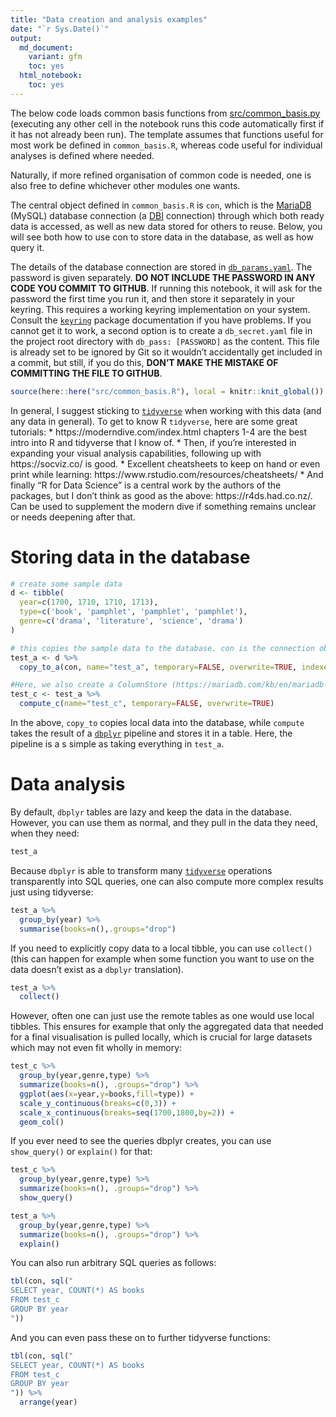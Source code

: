 ```yaml
---
title: "Data creation and analysis examples"
date: "`r Sys.Date()`"
output: 
  md_document:
    variant: gfm 
    toc: yes
  html_notebook:
    toc: yes
---
```


The below code loads common basis functions from [src/common_basis.py](src/common_basis.R) (executing any other cell in the notebook runs this code automatically first if it has not already been run). The template assumes that functions useful for most work be defined in `common_basis.R`, whereas code useful for individual analyses is defined where needed.

Naturally, if more refined organisation of common code is needed, one is also free to define whichever other modules one wants.

The central object defined in `common_basis.R` is `con`, which is the [MariaDB](https://mariadb.com/) (MySQL) database connection (a [DBI](https://dbi.r-dbi.org/) connection) through which both ready data is accessed, as well as new data stored for others to reuse. Below, you will see both how to use con to store data in the database, as well as how query it.

The details of the database connection are stored in [`db_params.yaml`](/db_params.yaml). The password is given separately. **DO NOT INCLUDE THE PASSWORD IN ANY CODE YOU COMMIT TO GITHUB**. If running this notebook, it will ask for the password the first time you run it, and then store it separately in your keyring. This requires a working keyring implementation on your system. Consult the [`keyring`](https://r-lib.github.io/keyring/index.html) package documentation if you have problems. If you cannot get it to work, a second option is to create a `db_secret.yaml` file in the project root directory with `db_pass: [PASSWORD]` as the content. This file is already set to be ignored by Git so it wouldn't accidentally get included in a commit, but still, if you do this, **DON'T MAKE THE MISTAKE OF COMMITTING THE FILE TO GITHUB**.

```r
source(here::here("src/common_basis.R"), local = knitr::knit_global())
```

In general, I suggest sticking to [`tidyverse`](https://www.tidyverse.org/) when working with this data (and any data in general). To get to know R `tidyverse`, here are some great tutorials:
 * https://moderndive.com/index.html chapters 1-4 are the best intro into R and tidyverse that I know of.
 * Then, if you're interested in expanding your visual analysis capabilities, following up with https://socviz.co/ is good.
 * Excellent cheatsheets to keep on hand or even print while learning: https://www.rstudio.com/resources/cheatsheets/
 * And finally “R for Data Science” is a central work by the authors of the packages, but I don’t think as good as the above: https://r4ds.had.co.nz/. Can be used to supplement the modern dive if something remains unclear or needs deepening after that.

# Storing data in the database

```r
# create some sample data
d <- tibble(
  year=c(1700, 1710, 1710, 1713), 
  type=c('book', 'pamphlet', 'pamphlet', 'pamphlet'),
  genre=c('drama', 'literature', 'science', 'drama')
)

# this copies the sample data to the database. con is the connection object that is defined in common_basis. Additionally for efficiency reasons, we want the created table to be an Aria table, which the custom copy_to_a function (https://hsci-r.github.io/hscidbutil/reference/copy_to_a.html) offers.
test_a <- d %>% 
  copy_to_a(con, name="test_a", temporary=FALSE, overwrite=TRUE, indexes=c("year","type","genre"))

#Here, we also create a ColumnStore (https://mariadb.com/kb/en/mariadb-columnstore/) version of the table. ColumnStore tables are very good for large aggregate queries, but support for them is still a bit quirky, so some queries may just not work. They're also slower for queries that mainly seek and return individual full rows of data. Further, it is better not to mix ColumnStore and other tables in queries.
test_c <- test_a %>%
  compute_c(name="test_c", temporary=FALSE, overwrite=TRUE)

```

In the above, `copy_to` copies local data into the database, while `compute` takes the result of a [`dbplyr`](https://dbplyr.tidyverse.org/articles/dbplyr.html) pipeline and stores it in a table. Here, the pipeline is a s simple as taking everything in `test_a`.

# Data analysis

By default, `dbplyr` tables are lazy and keep the data in the database. However, you can use them as normal, and they pull in the data they need, when they need:

```r
test_a
```

Because `dbplyr` is able to transform many [`tidyverse`](https://www.tidyverse.org/) operations transparently into SQL queries, one can also compute more complex results just using tidyverse:

```r
test_a %>% 
  group_by(year) %>%
  summarise(books=n(),.groups="drop")
```

If you need to explicitly copy data to a local tibble, you can use `collect()` (this can happen for example when some function you want to use on the data doesn't exist as a `dbplyr` translation). 

```r
test_a %>% 
  collect()
```

However, often one can just use the remote tables as one would use local tibbles. This ensures for example that only the aggregated data that needed for a final visualisation is pulled locally, which is crucial for large datasets which may not even fit wholly in memory:

```r
test_c %>%
  group_by(year,genre,type) %>%
  summarize(books=n(), .groups="drop") %>%
  ggplot(aes(x=year,y=books,fill=type)) +
  scale_y_continuous(breaks=c(0,3)) +
  scale_x_continuous(breaks=seq(1700,1800,by=2)) +
  geom_col()
```

If you ever need to see the queries dbplyr creates, you can use `show_query()` or `explain()` for that:

```r
test_c %>%
  group_by(year,genre,type) %>%
  summarize(books=n(), .groups="drop") %>% 
  show_query()

test_a %>%
  group_by(year,genre,type) %>%
  summarize(books=n(), .groups="drop") %>% 
  explain()
```

You can also run arbitrary SQL queries as follows:

```r
tbl(con, sql("
SELECT year, COUNT(*) AS books
FROM test_c
GROUP BY year
"))
```

And you can even pass these on to further tidyverse functions:

```r
tbl(con, sql("
SELECT year, COUNT(*) AS books
FROM test_c
GROUP BY year
")) %>%
  arrange(year)
```

